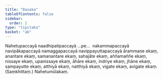 ```yaml
---
title: "Dasaka"
tableOfContents: false
sidebar:
  order: 2
type: "tipitaka"
basket: "ab"
---
```



<DynamicBreadcrumb />

<Paragraph number="1863">
Nahetupaccayā naadhipatipaccayā …pe…  nakammapaccayā navipākapaccayā namaggapaccayā navippayuttapaccayā ārammaṇe ekaṃ, anantare ekaṃ, samanantare ekaṃ, sahajāte ekaṃ, aññamaññe ekaṃ, nissaye ekaṃ, upanissaye ekaṃ, āhāre ekaṃ, indriye ekaṃ, jhāne ekaṃ, sampayutte ekaṃ, atthiyā ekaṃ, natthiyā ekaṃ, vigate ekaṃ, avigate ekaṃ. (Saṃkhittaṃ.)

</Paragraph>

<Paragraph number="1864" type="center">
Nahetumūlakaṃ.
</Paragraph>